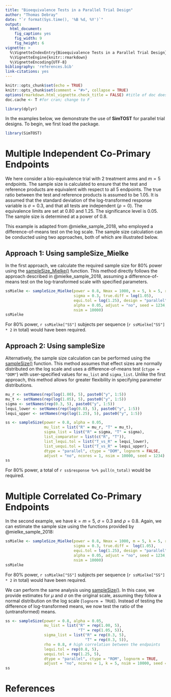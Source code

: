 ```yaml
---
title: "Bioequivalence Tests in a Parallel Trial Design"
author: "Thomas Debray"
date: "`r format(Sys.time(), '%B %d, %Y')`"
output: 
  html_document:
    fig_caption: yes
    fig_width: 9
    fig_height: 6
vignette: >
  %\VignetteIndexEntry{Bioequivalence Tests in a Parallel Trial Design}
  %\VignetteEngine{knitr::rmarkdown}
  %\VignetteEncoding{UTF-8}
bibliography: 'references.bib'
link-citations: yes
---
```


```r
knitr::opts_chunk$set(echo = TRUE)
knitr::opts_chunk$set(comment = "#>", collapse = TRUE)
options(rmarkdown.html_vignette.check_title = FALSE) #title of doc does not match vignette title
doc.cache <- T #for cran; change to F

library(dplyr)
```


In the examples below, we demonstrate the use of **SimTOST** for parallel trial designs. To begin, we first load the package.

```r
library(SimTOST)
```

# Multiple Independent Co-Primary Endpoints
We here consider a bio-equivalence trial with 2 treatment arms and $m=5$ endpoints. The sample size is calculated to ensure that the test and reference products are equivalent with respect to all 5 endpoints. The true ratio between the test and reference products is assumed to be 1.05. It is assumed that the standard deviation of the log-transformed response variable is $\sigma = 0.3$, and that all tests are independent ($\rho = 0$). The equivalence limits are set at 0.80 and 1.25. The significance level is 0.05. The sample size is determined at a power of 0.8. 

This example is adapted from @mielke_sample_2018, who employed a difference-of-means test on the log scale. The sample size calculation can be conducted using two approaches, both of which are illustrated below.

## Approach 1: Using sampleSize_Mielke
In the first approach, we calculate the required sample size for 80% power using the [sampleSize_Mielke()](../reference/sampleSize_Mielke.html) function. This method directly follows the approach described in @mielke_sample_2018, assuming a difference-of-means test on the log-transformed scale with specified parameters.

```r
ssMielke <- sampleSize_Mielke(power = 0.8, Nmax = 1000, m = 5, k = 5, rho = 0, 
                              sigma = 0.3, true.diff = log(1.05), 
                              equi.tol = log(1.25), design = "parallel", 
                              alpha = 0.05, adjust = "no", seed = 1234, 
                              nsim = 10000)
ssMielke
```
For 80\% power, `r ssMielke["SS"]` subjects per sequence (`r ssMielke["SS"] * 2` in total) would have been required. 

## Approach 2: Using sampleSize
Alternatively, the sample size calculation can be performed using the [sampleSize()](../reference/sampleSize.html) function. This method assumes that effect sizes are normally distributed on the log scale and uses a difference-of-means test (`ctype = "DOM"`) with user-specified values for `mu_list` and `sigma_list`. Unlike the first approach, this method allows for greater flexibility in specifying parameter distributions.

```r
mu_r <- setNames(rep(log(1.00), 5), paste0("y", 1:5))
mu_t <- setNames(rep(log(1.05), 5), paste0("y", 1:5))
sigma <- setNames(rep(0.3, 5), paste0("y", 1:5))
lequi_lower <- setNames(rep(log(0.8), 5), paste0("y", 1:5))
lequi_upper <- setNames(rep(log(1.25), 5), paste0("y", 1:5))

ss <- sampleSize(power = 0.8, alpha = 0.05,
                 mu_list = list("R" = mu_r, "T" = mu_t),
                 sigma_list = list("R" = sigma, "T" = sigma),
                 list_comparator = list(c("R", "T")),
                 list_lequi.tol = list("T_vs_R" = lequi_lower),
                 list_uequi.tol = list("T_vs_R" = lequi_upper),
                 dtype = "parallel", ctype = "DOM", lognorm = FALSE, 
                 adjust = "no", ncores = 1, nsim = 10000, seed = 1234)
ss
```     
For 80\% power, a total of `r ss$response %>% pull(n_total)` would be required. 


# Multiple Correlated Co-Primary Endpoints
In the second example, we have $k=m=5$, $\sigma = 0.3$ and $\rho = 0.8$. Again, we can estimate the sample size using the functions provided by @mielke_sample_2018: 

```r
ssMielke <- sampleSize_Mielke(power = 0.8, Nmax = 1000, m = 5, k = 5, rho = 0.8, 
                              sigma = 0.3, true.diff =  log(1.05), 
                              equi.tol = log(1.25), design = "parallel", 
                              alpha = 0.05, adjust = "no", seed = 1234, 
                              nsim = 10000)
ssMielke
```
For 80\% power, `r ssMielke["SS"]` subjects per sequence (`r ssMielke["SS"] * 2` in total) would have been required. 

We can perform the same analysis using [sampleSize()](../reference/sampleSize.html). In this case, we provide estimates for $\mu$ and $\sigma$ on the original scale, assuming they follow a normal distribution on the log scale (`lognorm = TRUE`). Instead of testing the difference of log-transformed means, we now test the ratio of the (untransformed) means.

```r
ss <- sampleSize(power = 0.8, alpha = 0.05,
                 mu_list = list("R" = rep(1.00, 5),
                                "T" = rep(1.05, 5)),
                 sigma_list = list("R" = rep(0.3, 5),
                                   "T" = rep(0.3, 5)),
                 rho = 0.8, # high correlation between the endpoints
                 lequi.tol = rep(0.8, 5),
                 uequi.tol = rep(1.25, 5),
                 dtype = "parallel", ctype = "ROM", lognorm = TRUE, 
                 adjust = "no", ncores = 1, k = 5, nsim = 10000, seed = 1234)
ss
```

# References
